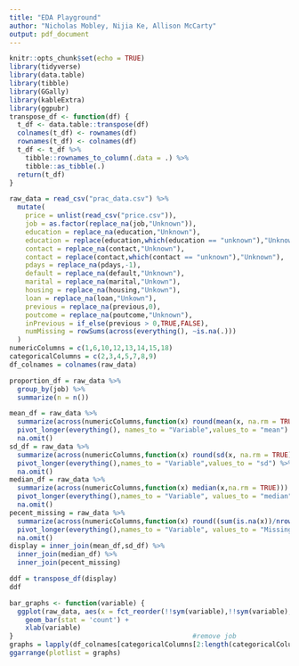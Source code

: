 ```yaml
---
title: "EDA Playground"
author: "Nicholas Mobley, Nijia Ke, Allison McCarty"
output: pdf_document
---
```


```r
knitr::opts_chunk$set(echo = TRUE)
library(tidyverse)
library(data.table)
library(tibble)
library(GGally)
library(kableExtra)
library(ggpubr)
transpose_df <- function(df) {
  t_df <- data.table::transpose(df)
  colnames(t_df) <- rownames(df)
  rownames(t_df) <- colnames(df)
  t_df <- t_df %>%
    tibble::rownames_to_column(.data = .) %>%
    tibble::as_tibble(.)
  return(t_df)
}
```

```r
raw_data = read_csv("prac_data.csv") %>%
  mutate(
    price = unlist(read_csv("price.csv")),
    job = as.factor(replace_na(job,"Unknown")),
    education = replace_na(education,"Unknown"),
    education = replace(education,which(education == "unknown"),"Unknown"),
    contact = replace_na(contact,"Unknown"),
    contact = replace(contact,which(contact == "unknown"),"Unknown"),
    pdays = replace_na(pdays,-1),
    default = replace_na(default,"Unknown"),
    marital = replace_na(marital,"Unkown"),
    housing = replace_na(housing,"Unkown"),
    loan = replace_na(loan,"Unkown"),
    previous = replace_na(previous,0),
    poutcome = replace_na(poutcome,"Unknown"),
    inPrevious = if_else(previous > 0,TRUE,FALSE),
    numMissing = rowSums(across(everything(), ~is.na(.)))
  )
numericColumns = c(1,6,10,12,13,14,15,18)
categoricalColumns = c(2,3,4,5,7,8,9)
df_colnames = colnames(raw_data)
```

```r
proportion_df = raw_data %>%
  group_by(job) %>%
  summarize(n = n())
```



```r
mean_df = raw_data %>%
  summarize(across(numericColumns,function(x) round(mean(x, na.rm = TRUE),2))) %>%
  pivot_longer(everything(), names_to = "Variable",values_to = "mean") %>%
  na.omit()
sd_df = raw_data %>%
  summarize(across(numericColumns,function(x) round(sd(x, na.rm = TRUE),2))) %>%
  pivot_longer(everything(),names_to = "Variable",values_to = "sd") %>%
  na.omit()
median_df = raw_data %>%
  summarize(across(numericColumns,function(x) median(x,na.rm = TRUE))) %>%
  pivot_longer(everything(),names_to = "Variable", values_to = "median") %>%
  na.omit()
pecent_missing = raw_data %>%
  summarize(across(numericColumns,function(x) round((sum(is.na(x))/nrow(raw_data))*100,2))) %>%
  pivot_longer(everything(),names_to = "Variable", values_to = "Missing Number") %>%
  na.omit()
display = inner_join(mean_df,sd_df) %>%
  inner_join(median_df) %>%
  inner_join(pecent_missing)
```


```r
ddf = transpose_df(display)
ddf
```

\newpage
\begin{verbatim}
\begin{tabular}{|c |c |c |c |c |c |c |c |c|}
\hline
Variable & Age & Balance & Day & Duration & Campaign & Prev Days & Previous & Price \\
\hline\hline
Mean & `r ddf[2,2]` & `r ddf[2,3]` &`r ddf[2,4]` & `r ddf[2,5]` & `r ddf[2,6]` & `r ddf[2,7]` & `r ddf[2,8]` & `r ddf[2,9]` \\
Std Dev & `r ddf[3,2]` & `r ddf[3,3]` &`r ddf[3,4]` & `r ddf[3,5]` & `r ddf[3,6]` & `r ddf[3,7]` & `r ddf[3,8]` & `r ddf[3,9]` \\
Median & `r ddf[4,2]` & `r ddf[4,3]` &`r ddf[4,4]` & `r ddf[4,5]` & `r ddf[4,6]` & `r ddf[4,7]` & `r ddf[4,8]` & `r ddf[4,9]` \\
Percent Missing & `r ddf[5,2]` & `r ddf[5,3]` &`r ddf[5,4]` & `r ddf[5,5]` & `r ddf[5,6]` & `r ddf[5,7]` & `r ddf[5,8]` & `r ddf[5,9]` \\
\hline
\end{tabular}

\end{verbatim}


```r
bar_graphs <- function(variable) {
  ggplot(raw_data, aes(x = fct_reorder(!!sym(variable),!!sym(variable),.fun='length'))) + 
    geom_bar(stat = 'count') +
    xlab(variable)
}                                             #remove job
graphs = lapply(df_colnames[categoricalColumns[2:length(categoricalColumns)]],bar_graphs)
ggarrange(plotlist = graphs)
```


